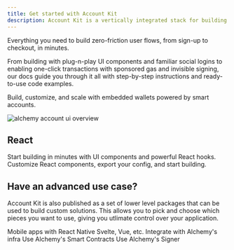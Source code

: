 ```yaml
---
title: Get started with Account Kit
description: Account Kit is a vertically integrated stack for building apps that support ERC-4337 smart accounts, Signer integrations, sponsoring gas, bundlers, and an SDK.
---
```



Everything you need to build zero-friction user flows, from sign-up to checkout, in minutes.

From building with plug-n-play UI components and familiar social logins to enabling one-click transactions with sponsored gas and invisible signing, our docs guide you through it all with step-by-step instructions and ready-to-use code examples.

Build, customize, and scale with embedded wallets powered by smart accounts.

<img
  src="../images/account-kit-doc-overview.png"
  alt="alchemy account ui overview"
/>

## React

<CardGroup cols={2}>
  <Card title="Quickstart" href="/react/quickstart" icon="forward">Start building in minutes with UI components and powerful React hooks.</Card>
  <Card title="Try the Demo" href="https://demo.alchemy.com/" icon="bullseye-pointer">Customize React components, export your config, and start building.</Card>
</CardGroup>

## Have an advanced use case?

Account Kit is also published as a set of lower level packages that can be used to build custom solutions. This allows you to pick and choose which pieces you want to use, giving you
utlimate control over your application.

<CardGroup cols={2}>
  <Card title="React Native" href="/react-native/overview" icon="fa-brands fa-react" iconPosition="left">Mobile apps with React Native</Card>
  <Card title="Other JS Frameworks" href="/core/overview" icon="ellipsis" iconPosition="left">Svelte, Vue, etc.</Card>
  <Card title="Infra" href="/infra/overview" icon="wrench" iconPosition="left">Integrate with Alchemy's infra</Card>
  <Card title="Smart Contracts" href="/smart-contracts/overview" icon="file-contract" iconPosition="left">Use Alchemy's Smart Contracts</Card>
  <Card title="Signer" href="/signer/overview" icon="pen-clip" iconPosition="left">Use Alchemy's Signer</Card>
</CardGroup>